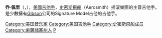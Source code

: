{{blpunsourced|time=2019-08-28T00:02:28+00:00}}
{{expand english|time=2013-05-08T17:29:02+00:00}}
{{Otheruses|subject=美国音乐家|other=其他名为'''乔·佩里'''的人物|乔·佩里}}{{TA
| G1 = PP
| G2 = Music
| G3 = US
}}{{Infobox musical artist
| Name            = 乔·佩里<br />Joe Perry
| Img             = Joe Perry of Aerosmith 5 April 2013.jpg
| Img_capt        = 
| Background      =演奏者
| birth_name      = Anthony Joseph Pereira
| 出生日期        = {{birth date and age|1950|9|10}}
|出生地=[[美國|美國]][[马萨诸塞州|马萨诸塞州]][[劳伦斯_(马萨诸塞州)|劳伦斯]]
| Death           = 
| Instrument      = [[吉他|吉他]]、[[貝斯|貝斯]]、[[鋼琴|鋼琴]]
| Genre           = [[硬式摇滚|硬式摇滚]]、[[蓝调摇滚|蓝调摇滚]], [[重金属音乐|重金属音乐]] 
| Occupation      = [[吉他手|吉他手]]
| Years_active    = 1970年至今
| Label           = [[Columbia_Records|Columbia Records]]
| Associated_acts = [[Eminem|Eminem]], [[Aerosmith|Aerosmith]]
| URL             = http://www.aerosmith.com
}}

'''乔·佩里'''（{{lang-en|'''Joe Perry'''}}，{{bd|1950年|9月10日|}}），[[美國|美國]][[吉他手|吉他手]]，[[史密斯飛船|史密斯飛船]]（Aerosmith）摇滚樂團的主音吉他手。是少數擁有[[Gibson|Gibson]]公司的Signature Model吉他的吉他手。

{{摇滚名人堂2001届入选者}}
{{Authority control}}
{{DEFAULTSORT:Perry}}
[[Category:美国音乐家|Category:美国音乐家]]
[[Category:美国吉他手|Category:美国吉他手]]
[[Category:史密斯飛船成员|Category:史密斯飛船成员]]
[[Category:麻薩諸塞州人|Category:麻薩諸塞州人]]
[[Category:摇滚名人堂入选者|P]]